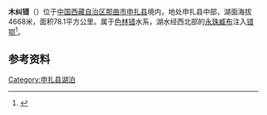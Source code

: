 {{ViewTibetanScript}}
{{Infobox_lake
 |湖泊名稱 =木纠错
 |湖泊照片 = 
 |湖泊照片標題 = 
 |測深圖 =
 |測深圖標題 =
 |湖泊所在地 = [[中国|中国]][[西藏|西藏]]
 |座標 = {{coord |31|02|N|89|01|E|display=inline,title|scale:500000_type:waterbody_region:CN}}
 |湖泊類別 = [[咸水湖|咸水湖]]
 |流入 =[[永珠臧布|永珠臧布]]、[[他玛臧布|他玛臧布]]等
 |流出 =[[永珠臧布|永珠臧布]] 
 |集水區面積 =3052平方公里
 |集水區國家 =
 |湖泊長度 =22公里
 |湖泊闊度 = 最大13公里<br />平均3.55公里
 |湖泊面積 =78.1平方公里
 |平均深度 = 
 |最深深度 = 
 |水體體積 = 
 |湖水停留時間 =
 |湖岸線長度 =
 |海拔高度 = 4668米
 |湖中島嶼 =
 |湖邊城鎮 =[[买巴乡|买巴乡]]
}}
{{Location map
 |China Tibet
 |mark=<!--dot-->Blue pog.svg
 |lat_deg=31|lat_min=02|lat_sec =
 |lon_deg=89|lon_min=01|lon_sec =
 |caption=木纠错在[[西藏|西藏]]的位置。
 |position=right
 |width=350
 |float=right
}}
'''木纠错'''（{{bo|z=སྨུག་ཆུ་མཚོ|w=smug chu mtsho|t=Mukchu Tso}}）位于[[中国|中国]][[西藏自治区|西藏自治区]][[那曲市|那曲市]][[申扎县|申扎县]]境内，地处申扎县中部，湖面海拔4668米，面积78.1平方公里。属于[[色林错|色林错]]水系，湖水经西北部的[[永珠臧布|永珠臧布]]注入[[错鄂|错鄂]]<ref>{{cite book zh |author=王苏民 窦鸿身 |title=中国湖泊志 |format=M |edition=1 |location=北京 |publisher=科学出版社 |date=1998|pages=422|id= ISBN 7-03-006706-1}}</ref>。
==参考资料==
{{reflist}}

[[Category:申扎县湖泊|Category:申扎县湖泊]]